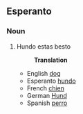 ==Esperanto==
===Noun===
#Hundo estas besto
#:'''Translation'''
#*English [[dog]]
#*Esperanto [[hundo]]
#*French [[chien]]
#*German [[Hund]]
#*Spanish [[perro]]